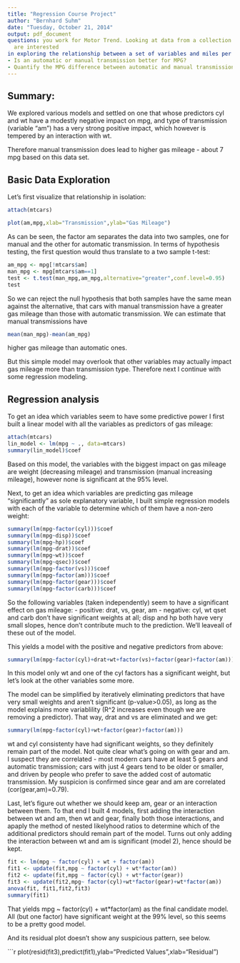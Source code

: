 ```yaml
---
title: "Regression Course Project"
author: "Bernhard Suhm"
date: "Tuesday, October 21, 2014"
output: pdf_document
questions: you work for Motor Trend. Looking at data from a collection of cars, they
  are interested
in exploring the relationship between a set of variables and miles per gallon (MPG). Specifically:
- Is an automatic or manual transmission better for MPG?
- Quantify the MPG difference between automatic and manual transmissions
---
```


Summary:
--------
We explored various models and settled on one that whose predictors cyl and wt have a modestly negative impact on mpg, and type of transmission (variable "am") has a very strong positive impact, which however is tempered by an interaction with wt.

Therefore manual transmission does lead to higher gas mileage - about 7 mpg based on this data set.

Basic Data Exploration
----------------------

Let's first visualize that relationship in isolation:

```r
attach(mtcars)

plot(am,mpg,xlab="Transmission",ylab="Gas Mileage")
```

As can be seen, the factor am separates the data into two samples, one for manual and the other for automatic transmission. In terms of hypothesis testing, the first question would thus translate to a two sample t-test:
```r
am_mpg <- mpg[!mtcars$am]
man_mpg <- mpg[mtcars$am==1]
test <- t.test(man_mpg,am_mpg,alternative="greater",conf.level=0.95)
test
```

So we can reject the null hypothesis that both samples have the same mean against the alternative, that cars with manual transmission have a greater gas mileage than those with automatic transmission. We can estimate that manual transmissions have 
```r
mean(man_mpg)-mean(am_mpg)
```
higher gas mileage than automatic ones.  

But this simple model may overlook that other variables may actually impact gas mileage more than transmission type. Therefore next I continue with some regression modeling.

Regression analysis
-------------------
To get an idea which variables seem to have some predictive power I first built a linear model with all the variables as predictors of gas mileage:
```r
attach(mtcars)
lin_model <- lm(mpg ~ ., data=mtcars)
summary(lin_model)$coef
```
Based on this model, the variables with the biggest impact on gas mileage are weight (decreasing mileage) and transmission (manual increasing mileage), however none is significant at the 95% level.

Next, to get an idea which variables are predicting gas mileage "significantly" as sole explanatory variable, I built simple regression models with each of the variable to determine which of them have a non-zero weight:
```r
summary(lm(mpg~factor(cyl)))$coef
summary(lm(mpg~disp))$coef
summary(lm(mpg~hp))$coef
summary(lm(mpg~drat))$coef
summary(lm(mpg~wt))$coef
summary(lm(mpg~qsec))$coef
summary(lm(mpg~factor(vs)))$coef
summary(lm(mpg~factor(am)))$coef
summary(lm(mpg~factor(gear)))$coef
summary(lm(mpg~factor(carb)))$coef
```
So the following variables (taken independently) seem to have a significant effect on gas mileage:
- positive: drat, vs, gear, am
- negative: cyl, wt
qset and carb don't have significant weights at all; disp and hp both have very small slopes, hence don't contribute much to the prediction. We'll leaveall of these out of the model.

This yields a model with the positive and negative predictors from above:
```r
summary(lm(mpg~factor(cyl)+drat+wt+factor(vs)+factor(gear)+factor(am)))
```
In this model only wt and one of the cyl factors has a significant weight, but let's look at the other variables some more.

The model can be simplified by iteratively eliminating predictors that have very small weights and aren't significant (p-value>0.05), as long as the model explains more variablility (R^2 increases even though we are removing a predictor). That way, drat and vs are eliminated and we get:
```r
summary(lm(mpg~factor(cyl)+wt+factor(gear)+factor(am)))
```
wt and cyl consistenty have had significant weights, so they definitely remain part of the model. Not quite clear what's going on with gear and am. I suspect they are correlated - most modern cars have at least 5 gears and automatic transmission; cars with just 4 gears tend to be older or smaller, and driven by people who prefer to save the added cost of automatic transmission. My suspicion is confirmed since gear and am are correlated (cor(gear,am)=0.79). 

Last, let's figure out whether we should keep am, gear or an interaction between them. To that end I built 4 models, first adding the interaction between wt and am, then wt and gear, finally both those interactions, and apaply the method of nested likelyhood ratios to determine which of the additional predictors should remain part of the model. Turns out only adding the interaction between wt and am is significant (model 2), hence should be kept.
```r
fit <- lm(mpg ~ factor(cyl) + wt + factor(am))
fit1 <- update(fit,mpg ~ factor(cyl) + wt*factor(am))
fit2 <- update(fit,mpg ~ factor(cyl) + wt*factor(gear))
fit3 <- update(fit2,mpg~ factor(cyl)+wt*factor(gear)+wt*factor(am))
anova(fit, fit1,fit2,fit3)
summary(fit1)
```
That yields mpg ~ factor(cyl) + wt*factor(am) as the final candidate model. All (but one factor) have significant weight at the 99% level, so this seems to be a pretty good model.


And its residual plot doesn't show any suspicious pattern, see below.

```r
plot(resid(fit3),predict(fit1),ylab="Predicted Values",xlab="Residual")